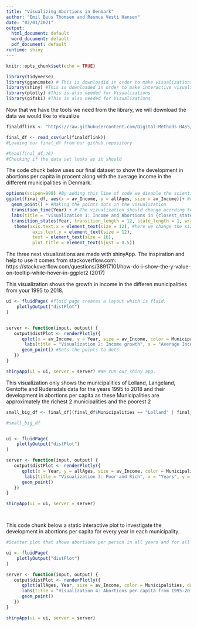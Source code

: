 ```yaml
---
title: "Visualizing Abortions in Denmark"
author: "Emil Buus Thomsen and Rasmus Vesti Hansen"
date: "02/01/2021"
output:
  html_document: default
  word_document: default
  pdf_document: default
runtime: shiny
---
```


```r
knitr::opts_chunk$set(echo = TRUE)

```



```r

library(tidyverse)
library(gganimate) # This is downloadid in order to make visualizations
library(shiny) #This is downloaded in order to make interactive visualizations
library(plotly) #This is also needed for Visualizations
library(gifski) #This is also needed for Visualizations

```




Now that we have the tools we need from the library, we will download the data we would like to visualize

```r
finaldflink <- "https://raw.githubusercontent.com/Digital-Methods-HASS/au557916_Thomsen_Emil/main/final_df.csv"

final_df <- read_csv(url(finaldflink))
#Loading our final_df from our github repository 

#head(final_df,26)
#Checking if the data set looks as it should
```





The code chunk below uses our final dataset to show the development in abortions per capita in procent along with the average income in the different municipalities in Denmark.

```r
options(scipen=999) #By adding this line of code we disable the scientific way of numbers, so it is easier to read.
ggplot(final_df, aes(x = av_Income, y = allAges, size = av_Income))+ #creating the the plot and deciding what the axis should represent. And setting size of the dots to to be av income.
  geom_point() + #Making the points dots in the visualization
  transition_time(Year) + # The vizualization should change acording to the years
  labs(title = "Visualization 1: Income and Abortions in {closest_state}", x = "Average Income", y = "Abortions per capita in %") + #Giving labels to the visualization.
  transition_states(Year, transition_length = 12, state_length = 1, wrap = TRUE) +
   theme(axis.text.x = element_text(size = 12), #here we change the size of the labels.
          axis.text.y = element_text(size = 12),
          text = element_text(size = 16),
          plot.title = element_text(hjust = 0.5))

```


The three next visualizations are made with shinyApp. The inspiration and help to use it comes from stackoverflow.com:
https://stackoverflow.com/questions/38917101/how-do-i-show-the-y-value-on-tooltip-while-hover-in-ggplot2 (2017)

This visualization shows the growth in income in the differen municipalities from your 1995 to 2018.
```r
ui <- fluidPage( #fluid page creates a layout which is fluid.
    plotlyOutput("distPlot")
)


server <- function(input, output) {
   output$distPlot <- renderPlotly({
      qplot(x = av_Income, y = Year, size = av_Income, color = Municipalities, data = final_df) +  #Here we use a quick plot
       labs(title = "Visualization 2: Income growth", x = "Average Income in Municipalities", y = "Years")+ #making titles
      geom_point() #Sets the points to dots.
   })
}

shinyApp(ui = ui, server = server) #We run our shiny app.

```



This visualization only shows the municipalities of Lolland, Langeland, Gentofte and Rudersdals data for the years 1995 to 2018 and their development in abortions per capita as these Municipalities are approximately the richest 2 municipalities and the poorest 2
```r

small_big_df <- final_df[(final_df$Municipalities == "Lolland" | final_df$Municipalities =="Gentofte" | final_df$Municipalities =="Rudersdal" | final_df$Municipalities == "Langeland"),] #creating a data frame that only consist of 4 municipalities.

#small_big_df


ui <- fluidPage(
    plotlyOutput("distPlot")
)

server <- function(input, output) {
   output$distPlot <- renderPlotly({
      qplot(x = Year, y = allAges, size = av_Income, color = Municipalities, data = small_big_df) + 
       labs(title = "Visualization 3: Poor and Rich", x = "Years", y = "Abotions per capita in %")+
      geom_point()
   })
}

shinyApp(ui = ui, server = server)




```




This code chunk below a static interactive plot to investigate the development in abortions per capita for every year in each municipality.

```r

#Scatter plot that shows abortions per person in all years and for all Municipalities

ui <- fluidPage(
    plotlyOutput("distPlot")
)

server <- function(input, output) {
   output$distPlot <- renderPlotly({
      qplot(allAges, Year, size = av_Income, color = Municipalities, data = final_df) + 
      labs(title = "Visualization 4: Abortions per capita from 1995-2018", x = "Abortions per capita in %", y = "Years") +
      geom_point()
   })
}

shinyApp(ui = ui, server = server)
```

